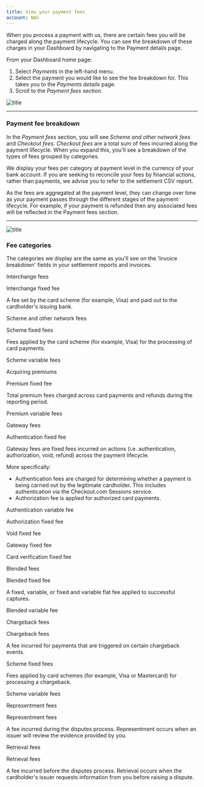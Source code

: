 ```yaml
--- 
title: View your payment fees
account: NAS
---
```


When you process a payment with us, there are certain fees you will be charged along the payment lifecycle. You can see the breakdown of these charges in your Dashboard by navigating to the Payment details page.

From your Dashboard home page: 

1. Select _Payments_ in the left-hand menu.
2. Select the payment you would like to see the fee breakdown for. This takes you to the _Payments details_ page. 
3. Scroll to the _Payment fees_ section.

![title](/NAS/Dashboard/View_your_payment_fees/payment_fees.png)

---

### Payment fee breakdown

In the _Payment fees_ section, you will see _Scheme and other network fees_ and _Checkout fees_. _Checkout fees_ are a total sum of fees incurred along the payment lifecycle. When you expand this, you'll see a breakdown of the types of fees grouped by categories.

<TipBox variant='info'>

We display your fees per category at payment level in the currency of your bank account. If you are seeking to reconcile your fees by financial actions, rather than payments, we advise you to refer to the settlement CSV report.

As the fees are aggregated at the payment level, they can change over time as your payment passes through the different stages of the payment lifecycle. For example, if your payment is refunded then any associated fees will be reflected in the Payment fees section.

</TipBox>

---

![title](/NAS/Dashboard/View_your_payment_fees/payment_fee_breakdown.png)

### Fee categories

The categories we display are the same as you'll see on the 'Invoice breakdown' fields in your settlement reports and invoices.

<Table>
<TableHead headers={['Category','Breakdown type','Fee description']}/>
<TableBody>
<TableRow>
<TableCell>

Interchange fees

</TableCell>
<TableCell>

Interchange fixed fee

</TableCell>
<TableCell>

A fee set by the card scheme (for example, Visa) and paid out to the cardholder's issuing bank.

</TableCell>
</TableRow>
<TableRow>
<TableCell rowSpan='2'>

Scheme and other network fees

</TableCell>
<TableCell>

Scheme fixed fees

</TableCell>
<TableCell rowSpan='2'>

Fees applied by the card scheme (for example, Visa) for the processing of card payments.

</TableCell>
</TableRow>
<TableRow>
<TableCell>

Scheme variable fees

</TableCell>
</TableRow>
<TableRow>
<TableCell rowSpan='2'>

Acquiring premiums

</TableCell>
<TableCell>

Premium fixed fee

</TableCell>
<TableCell rowSpan='2'>

Total premium fees charged across card payments and refunds during the reporting period.

</TableCell>
</TableRow>
<TableRow>
<TableCell>

Premium variable fees

</TableCell>
</TableRow>
<TableRow>
<TableCell rowSpan='6'>

Gateway fees

</TableCell>
<TableCell>

Authentication fixed fee

</TableCell>
<TableCell rowSpan='6'>

Gateway fees are fixed fees incurred on actions (i.e. authentication, authorization, void, refund) across the payment lifecycle.

More specifically:

- Authentication fees are charged for determining whether a payment is being carried out by the legitimate cardholder. This includes authentication via the Checkout.com Sessions service.
- Authorization fee is applied for authorized card payments.

</TableCell>
</TableRow>
<TableRow>
<TableCell>

Authentication variable fee

</TableCell>
</TableRow>
<TableRow>
<TableCell>

Authorization fixed fee

</TableCell>
</TableRow>
<TableRow>
<TableCell>

Void fixed fee

</TableCell>
</TableRow>
<TableRow>
<TableCell>

Gateway fixed fee

</TableCell>
</TableRow>
<TableRow>
<TableCell>

Card verification fixed fee

</TableCell>
</TableRow>
<TableRow>
<TableCell rowSpan='2'>

Blended fees

</TableCell>
<TableCell>

Blended fixed fee

</TableCell>
<TableCell rowSpan='2'>

A fixed, variable, or fixed and variable flat fee applied to successful captures.

</TableCell>
</TableRow>
<TableRow>
<TableCell>

Blended variable fee

</TableCell>
</TableRow>
<TableRow>
<TableCell rowSpan='4'>

Chargeback fees

</TableCell>
<TableCell rowSpan='2'>

Chargeback fees

</TableCell>
<TableCell rowSpan='2'>

A fee incurred for payments that are triggered on certain chargeback events.

</TableCell>
</TableRow>
<TableRow>
</TableRow>
<TableRow>
<TableCell>

Scheme fixed fees

</TableCell>
<TableCell rowSpan='2'>

Fees applied by card schemes (for example, Visa or Mastercard) for processing a chargeback.

</TableCell>
</TableRow>
<TableRow>
<TableCell>

Scheme variable fees

</TableCell>
</TableRow>
<TableRow>
<TableCell>

Representment fees

</TableCell>
<TableCell>

Representment fees

</TableCell>
<TableCell>

A fee incurred during the disputes process. Representment occurs when an issuer will review the evidence provided by you.

</TableCell>
</TableRow>
<TableRow>
<TableCell>

Retrieval fees

</TableCell>
<TableCell>

Retrieval fees

</TableCell>
<TableCell>

A fee incurred before the disputes process. Retrieval occurs when the cardholder's issuer requests information from you before raising a dispute.

</TableCell>
</TableRow>
</TableBody>
</Table>
